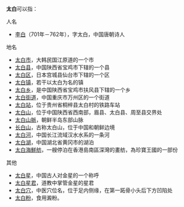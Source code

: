 '''太白'''可以指：

;人名
* [[李白|李白]]（701年－762年），字太白，中国唐朝诗人

;地名
* [[太白市|太白市]]，大韩民国江原道的一个市
* [[太白县|太白县]]，中国陕西省宝鸡市下辖的一个县
* [[太白区|太白区]]，日本宫城县仙台市下辖的一个区
* [[太白镇|太白镇]]，若干以太白为名的镇
* [[太白乡|太白乡]]，是中国陕西省宝鸡市扶风县下辖的一个乡
* [[太白街道|太白街道]]，中国重庆市万州区的一个街道
* [[太白站|太白站]]，位于贵州省桐梓县太白村的铁路车站
* [[太白山|太白山]]，位于中国陕西省西南部，眉县、太白县、周至县交界处
* [[太白山脈|太白山脈]]，朝鲜半岛东部山脉
* [[长白山|长白山]]，古称太白山，位于中国和朝鲜边境
* [[太白河|太白河]]，中国长江流域汉水水系的一条河
* [[太白湖|太白湖]]，中国湖北省黄冈市的湖泊
* [[太白海鮮舫|太白海鮮舫]]，一艘停泊在香港島南區深灣的畫舫，為珍寶王國的一部份

;其他
* [[太白星|太白星]]，中国古人对金星的一个称呼
* [[太白星君|太白星君]]，道教中掌管金星的星君
* [[太白穴|太白穴]]，中医穴位名，位于足内侧缘，在第一跖骨小头后下方凹陷处
* [[太白粉|太白粉]]，食用澱粉。

{{disambig|Cat=二字亞洲相關消歧義}}